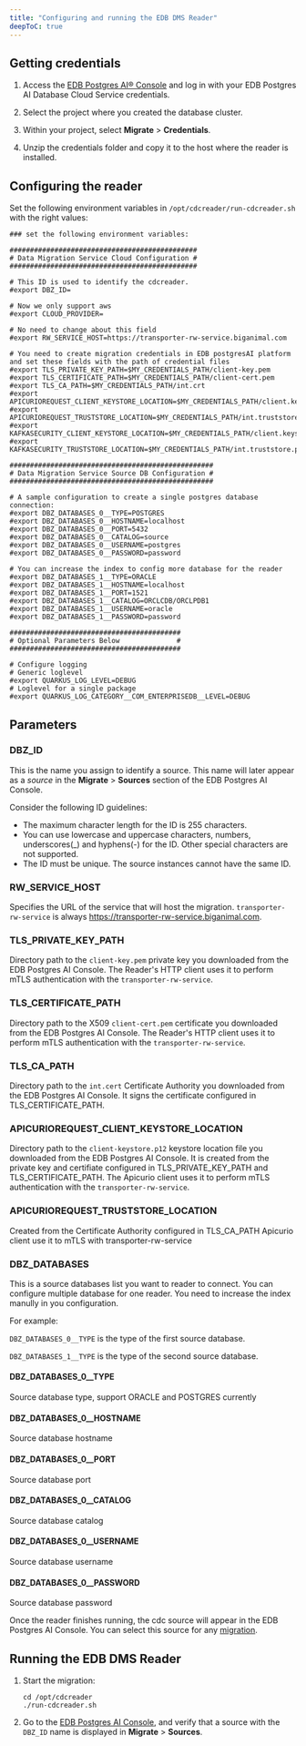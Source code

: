 ```yaml
---
title: "Configuring and running the EDB DMS Reader"
deepToC: true
---
```


## Getting credentials

1.  Access the [EDB Postgres AI® Console](https://portal.biganimal.com) and log in with your EDB Postgres AI Database Cloud Service credentials.

1.  Select the project where you created the database cluster.

1.  Within your project, select **Migrate** > **Credentials**.

1.  Unzip the credentials folder and copy it to the host where the reader is installed.

## Configuring the reader

Set the following environment variables in `/opt/cdcreader/run-cdcreader.sh` with the right values:

```shell
### set the following environment variables:

##############################################
# Data Migration Service Cloud Configuration #
##############################################

# This ID is used to identify the cdcreader.
#export DBZ_ID=

# Now we only support aws
#export CLOUD_PROVIDER=

# No need to change about this field
#export RW_SERVICE_HOST=https://transporter-rw-service.biganimal.com

# You need to create migration credentials in EDB postgresAI platform and set these fields with the path of credential files
#export TLS_PRIVATE_KEY_PATH=$MY_CREDENTIALS_PATH/client-key.pem
#export TLS_CERTIFICATE_PATH=$MY_CREDENTIALS_PATH/client-cert.pem
#export TLS_CA_PATH=$MY_CREDENTIALS_PATH/int.crt
#export APICURIOREQUEST_CLIENT_KEYSTORE_LOCATION=$MY_CREDENTIALS_PATH/client.keystore.p12
#export APICURIOREQUEST_TRUSTSTORE_LOCATION=$MY_CREDENTIALS_PATH/int.truststore.p12
#export KAFKASECURITY_CLIENT_KEYSTORE_LOCATION=$MY_CREDENTIALS_PATH/client.keystore.p12
#export KAFKASECURITY_TRUSTSTORE_LOCATION=$MY_CREDENTIALS_PATH/int.truststore.p12

################################################## 
# Data Migration Service Source DB Configuration #
##################################################

# A sample configuration to create a single postgres database connection:
#export DBZ_DATABASES_0__TYPE=POSTGRES
#export DBZ_DATABASES_0__HOSTNAME=localhost
#export DBZ_DATABASES_0__PORT=5432
#export DBZ_DATABASES_0__CATALOG=source
#export DBZ_DATABASES_0__USERNAME=postgres
#export DBZ_DATABASES_0__PASSWORD=password

# You can increase the index to config more database for the reader
#export DBZ_DATABASES_1__TYPE=ORACLE
#export DBZ_DATABASES_1__HOSTNAME=localhost
#export DBZ_DATABASES_1__PORT=1521
#export DBZ_DATABASES_1__CATALOG=ORCLCDB/ORCLPDB1
#export DBZ_DATABASES_1__USERNAME=oracle
#export DBZ_DATABASES_1__PASSWORD=password

##########################################
# Optional Parameters Below              #
##########################################

# Configure logging
# Generic loglevel
#export QUARKUS_LOG_LEVEL=DEBUG
# Loglevel for a single package
#export QUARKUS_LOG_CATEGORY__COM_ENTERPRISEDB__LEVEL=DEBUG
```

## Parameters

### DBZ_ID

This is the name you assign to identify a source. This name will later appear as a _source_ in the **Migrate** > **Sources** section of the EDB Postgres AI Console. 

Consider the following ID guidelines:

- The maximum character length for the ID is 255 characters.
- You can use lowercase and uppercase characters, numbers, underscores(_) and hyphens(-) for the ID. Other special characters are not supported.
- The ID must be unique. The source instances cannot have the same ID.

### RW_SERVICE_HOST

Specifies the URL of the service that will host the migration. `transporter-rw-service` is always https://transporter-rw-service.biganimal.com.

### TLS_PRIVATE_KEY_PATH

Directory path to the `client-key.pem` private key you downloaded from the EDB Postgres AI Console. 
The Reader's HTTP client uses it to perform mTLS authentication with the `transporter-rw-service`.

### TLS_CERTIFICATE_PATH

Directory path to the X509 `client-cert.pem` certificate you downloaded from the EDB Postgres AI Console.
The Reader's HTTP client uses it to perform mTLS authentication with the `transporter-rw-service`.

### TLS_CA_PATH

Directory path to the `int.cert` Certificate Authority you downloaded from the EDB Postgres AI Console. 
It signs the certificate configured in TLS_CERTIFICATE_PATH.

### APICURIOREQUEST_CLIENT_KEYSTORE_LOCATION

Directory path to the `client-keystore.p12` keystore location file you downloaded from the EDB Postgres AI Console.
It is created from the private key and certifiate configured in TLS_PRIVATE_KEY_PATH and TLS_CERTIFICATE_PATH.
The Apicurio client uses it to perform mTLS authentication with the `transporter-rw-service`.

### APICURIOREQUEST_TRUSTSTORE_LOCATION
Created from the Certificate Authority configured in TLS_CA_PATH
Apicurio client use it to mTLS with transporter-rw-service

### DBZ_DATABASES
This is a source databases list you want to reader to connect. You can configure multiple database for one reader.
You need to increase the index manully in you configuration.

For example:

`DBZ_DATABASES_0__TYPE` is the type of the first source database.

`DBZ_DATABASES_1__TYPE` is the type of the second source database.

#### DBZ_DATABASES_0__TYPE
Source database type, support ORACLE and POSTGRES currently

#### DBZ_DATABASES_0__HOSTNAME
Source database hostname

#### DBZ_DATABASES_0__PORT
Source database port

#### DBZ_DATABASES_0__CATALOG
Source database catalog

#### DBZ_DATABASES_0__USERNAME
Source database username

#### DBZ_DATABASES_0__PASSWORD
Source database password

Once the reader finishes running, the cdc source will appear in the EDB Postgres AI Console. You can select this source for any [migration](create_migration).


## Running the EDB DMS Reader

1.  Start the migration: 

    ```shell
    cd /opt/cdcreader
    ./run-cdcreader.sh
    ```

1.  Go to the [EDB Postgres AI Console](https://portal.biganimal.com), and verify that a source with the `DBZ_ID` name is displayed in **Migrate** > **Sources**.



